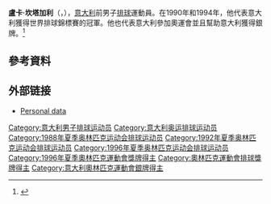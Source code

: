'''盧卡·坎塔加利'''（{{lang-it|Luca Cantagalli}}，{{bd|1965年|8月11日}}），[[意大利|意大利]]前男子[[排球|排球]]運動員。在1990年和1994年，他代表意大利獲得世界排球錦標賽的冠軍。他也代表意大利參加奧運會並且幫助意大利獲得銀牌。<ref>{{Cite web|title=Luca CANTAGALLI|url=https://olympics.com/zh/athletes/luca-cantagalli|accessdate=2021-08-04|work=International Olympic Committee|archive-date=2021-08-04|archive-url=https://web.archive.org/web/20210804094806/https://olympics.com/zh/athletes/luca-cantagalli|dead-url=no}}</ref>

==參考資料==
{{reflist}}

== 外部链接 ==
* [http://www.legavolley.it/DettaglioAtleta.asp?IdAtleta=CAN-LUC-65 Personal data] {{Wayback|url=http://www.legavolley.it/DettaglioAtleta.asp?IdAtleta=CAN-LUC-65 |date=20060527112002 }}

{{1996年夏季奥运会意大利男子排球阵容}}

{{Authority control}}
{{DEFAULTSORT:Cantagalli}}
[[Category:意大利男子排球运动员|Category:意大利男子排球运动员]]
[[Category:意大利奥运排球运动员|Category:意大利奥运排球运动员]]
[[Category:1988年夏季奥林匹克运动会排球运动员|Category:1988年夏季奥林匹克运动会排球运动员]]
[[Category:1992年夏季奥林匹克运动会排球运动员|Category:1992年夏季奥林匹克运动会排球运动员]]
[[Category:1996年夏季奥林匹克运动会排球运动员|Category:1996年夏季奥林匹克运动会排球运动员]]
[[Category:1996年夏季奧林匹克運動會獎牌得主|Category:1996年夏季奧林匹克運動會獎牌得主]]
[[Category:奧林匹克運動會排球獎牌得主|Category:奧林匹克運動會排球獎牌得主]]
[[Category:意大利奧林匹克運動會銀牌得主|Category:意大利奧林匹克運動會銀牌得主]]